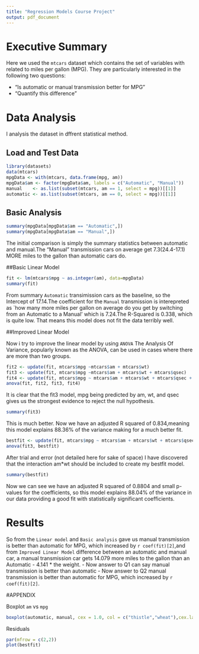 ```yaml
---
title: "Regression Models Course Project"
output: pdf_document
---
```

# Executive Summary
Here we used the `mtcars` dataset which contains the set of variables with related to miles per gallon (MPG).
They are particularly interested in the following two questions:

- "Is automatic or manual transmission better for MPG"
- "Quantify this difference"

# Data Analysis
I analysis the dataset in dffrent statistical method.

## Load and Test Data
```r
library(datasets)
data(mtcars)
mpgData <- with(mtcars, data.frame(mpg, am))
mpgData$am <- factor(mpgData$am, labels = c("Automatic", "Manual"))
manual    <- as.list(subset(mtcars, am == 1, select = mpg))[[1]]
automatic <- as.list(subset(mtcars, am == 0, select = mpg))[[1]] 
```
## Basic Analysis

```r
summary(mpgData[mpgData$am == "Automatic",])
summary(mpgData[mpgData$am == "Manual",])
```
The initial comparison is simply the summary statistics between automatic and manual.The "Manual" transmission cars on average get 7.3(24.4-17.1) MORE miles to the gallon than automatic cars do.

##Basic Linear Model

```r
fit <- lm(mtcars$mpg ~ as.integer(am), data=mpgData)
summary(fit)
```
From summary `Automatic` transimission cars as the baseline, so the Intercept of 17.14.The coefficient for the `Manual` transmission is interepreted as `how many more miles per gallon on average do you get by switching from an Automatic to a Manual' which is 7.24.The R-Squared is 0.338, which is quite low. That means this model does not fit the data terribly well. 

##Improved Linear Model

Now i try to improve the linear model by using `ANOVA`
The Analysis Of Variance, popularly known as the ANOVA, can be used in cases where there are more than two groups.
```r
fit2 <- update(fit, mtcars$mpg ~mtcars$am + mtcars$wt)
fit3 <- update(fit, mtcars$mpg ~mtcars$am + mtcars$wt + mtcars$qsec)
fit4 <- update(fit, mtcars$mpg ~ mtcars$am + mtcars$wt + mtcars$qsec + mtcars$cyl)
anova(fit, fit2, fit3, fit4)
```
It is clear that the fit3 model, mpg being predicted by am, wt, and qsec gives us the strongest evidence to reject the null hypothesis.
```r
summary(fit3)
```
This is much better. Now we have an adjusted R squared of 0.834,meaning this model explains 88.36% of the variance making for a much better fit.
```r
bestfit <- update(fit, mtcars$mpg ~ mtcars$am + mtcars$wt + mtcars$qsec + mtcars$am*mtcars$wt)
anova(fit3, bestfit)
```
After trial and error (not detailed here for sake of space) I have discovered that the interaction am*wt should be included to create my bestfit model.
```r
summary(bestfit)
```
Now we can see we have an adjusted R squared of 0.8804 and small p-values for the coefficients, so this model explains 88.04% of the variance in our data providing a good fit with statistically significant coefficients. 

# Results

So from the `Linear model` and `Basic analysis` gave us manual transmission is better than automatic for MPG, which increased by `r coef(fit)[2]`,and from `Improved Linear Model` difference between an automatic and manual car, a manual transmission car gets 14.079 more miles to the gallon than an Automatic - 4.141 * the weight. 
- Now answer to Q1  can say manual transmission is better than automatic
-  Now answer to Q2 manual transmission is better than automatic for MPG, which increased by `r coef(fit)[2]`.

#APPENDIX

Boxplot `am` vs `mpg`

```r
boxplot(automatic, manual, cex = 1.0, col = c("thistle","wheat"),cex.lab=.5, cex.axis=.5, cex.main=.5, cex.sub=.5,names = c("0", "1"),xlab = "Transmission (0 = Automatic, 1 = Manual)",ylab = "Miles Per Gallon (MPG)")
```



Residuals

```r
par(mfrow = c(2,2))
plot(bestfit)
```
